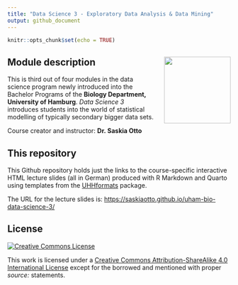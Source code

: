 ```yaml
---
title: "Data Science 3 - Exploratory Data Analysis & Data Mining"
output: github_document
---
```


```r
knitr::opts_chunk$set(echo = TRUE)
```


## Module description <img src="images/uhh_logo.png" align="right" width="150" style="margin-left: 20px"/>

This is third out of four modules in the data science program newly introduced into the Bachelor Programs of the **Biology Department, University of Hamburg**. *Data Science 3* introduces students into the world of statistical modelling of typically secondary bigger data sets.

Course creator and instructor: **Dr. Saskia Otto**

## This repository

This Github repository holds just the links to the course-specific interactive HTML lecture slides (all in German) produced with R Markdown and Quarto using templates from the [UHHformats](https://github.com/uham-bio/UHHformats) package. 

The URL for the lecture slides is: [https://saskiaotto.github.io/uham-bio-data-science-3/](https://saskiaotto.github.io/uham-bio-data-science-3/)


## License

<a rel="license" href="http://creativecommons.org/licenses/by-sa/4.0/">
  <img alt="Creative Commons License" style="border-width:0"
        src="https://i.creativecommons.org/l/by-sa/4.0/80x15.png" />
</a>

This work is licensed under a [Creative Commons Attribution-ShareAlike 4.0 International License ](http://creativecommons.org/licenses/by-sa/4.0/) except for the borrowed and mentioned with proper *source:* statements.

